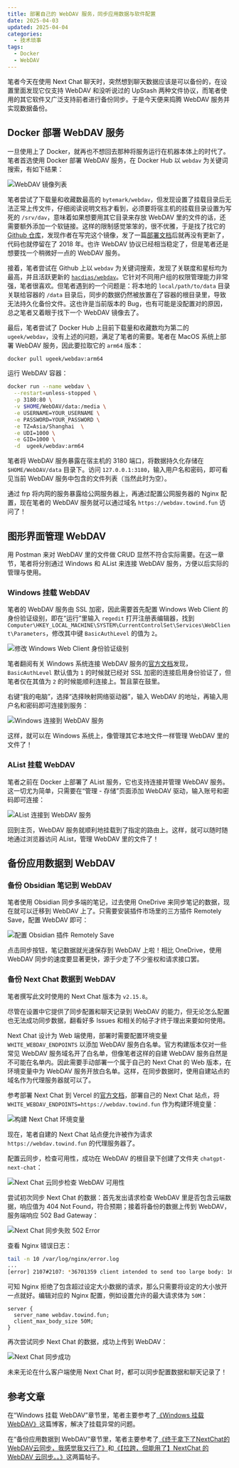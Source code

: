 ```yaml
---
title: 部署自己的 WebDAV 服务，同步应用数据与软件配置
date: 2025-04-03
updated: 2025-04-04
categories:
  - 技术琐事
tags:
  - Docker
  - WebDAV
---
```


笔者今天在使用 Next Chat 聊天时，突然想到聊天数据应该是可以备份的，在设置里面发现它仅支持 WebDAV 和没听说过的 UpStash 两种文件协议，而笔者使用的其它软件又广泛支持前者进行备份同步。于是今天便来捣腾 WebDAV 服务并实现数据备份。

## Docker 部署 WebDAV 服务

一旦使用上了 Docker，就再也不想回去那种将服务运行在机器本体上的时代了。笔者首选使用 Docker 部署 WebDAV 服务，在 Docker Hub 以 `webdav` 为关键词搜索，有如下结果：

![WebDAV 镜像列表](./private-webdav/docker-hub-webdav.png)

笔者尝试了下载量和收藏数最高的 `bytemark/webdav`，但发现设置了挂载目录后无法正常上传文件，仔细阅读说明文档才看到，必须要将宿主机的挂载目录设置为写死的 `/srv/dav`，意味着如果想要用其它目录来存放 WebDAV 里的文件的话，还需要额外添加一个软链接。这样的限制感觉笨笨的，很不优雅，于是找了找它的 [Github 仓库](https://github.com/BytemarkHosting/docker-webdav)，发现作者在写完这个镜像，发了一篇[部署文档](https://docs.bytemark.co.uk/article/run-your-own-webdav-server-with-docker/)后就再没有更新了，代码也就停留在了 2018 年。也许 WebDAV 协议已经相当稳定了，但是笔者还是想要找一个稍微好一点的 WebDAV 服务。

接着，笔者尝试在 Github 上以 `webdav` 为关键词搜索，发现了关联度和星标均为最高，并且活跃更新的 [`hacdias/webdav`](https://github.com/hacdias/webdav)。它针对不同用户组的权限管理能力非常强，笔者很喜欢。但笔者遇到的一个问题是：将本地的 `local/path/to/data` 目录关联给容器的 `/data` 目录后，同步的数据仍然被放置在了容器的根目录里，导致无法持久化备份文件。这也许是当前版本的 Bug，也有可能是没配置对的原因，总之笔者又着眼于找下一个 WebDAV 镜像去了。

最后，笔者尝试了 Docker Hub 上目前下载量和收藏数均为第二的 `ugeek/webdav`，没有上述的问题，满足了笔者的需要。笔者在 MacOS 系统上部署 WebDAV 服务，因此要拉取它的 `arm64` 版本：

```bash
docker pull ugeek/webdav:arm64
```

运行 WebDAV 容器：

```bash
docker run --name webdav \
  --restart=unless-stopped \
  -p 3180:80 \
  -v $HOME/WebDAV/data:/media \
  -e USERNAME=YOUR_USERNAME \
  -e PASSWORD=YOUR_PASSWORD \
  -e TZ=Asia/Shanghai  \
  -e UDI=1000 \
  -e GID=1000 \
  -d  ugeek/webdav:arm64
```

笔者将 WebDAV 服务暴露在宿主机的 3180 端口，将数据持久化存储在 `$HOME/WebDAV/data` 目录下。访问 `127.0.0.1:3180`，输入用户名和密码，即可看见当前 WebDAV 服务中包含的文件列表（当然此时为空）。

通过 frp 将内网的服务暴露给公网服务器上，再通过配置公网服务器的 Nginx 配置，现在笔者的 WebDAV 服务就可以通过域名 `https://webdav.towind.fun` 访问了！

## 图形界面管理 WebDAV

用 Postman 来对 WebDAV 里的文件做 CRUD 显然不符合实际需要。在这一章节，笔者将分别通过 Windows 和 AList 来连接 WebDAV 服务，方便以后实际的管理与使用。

### Windows 挂载 WebDAV

笔者的 WebDAV 服务由 SSL 加密，因此需要首先配置 Windows Web Client 的身份验证级别，即在“运行”里输入 `regedit` 打开注册表编辑器，找到 `Computer\HKEY_LOCAL_MACHINE\SYSTEM\CurrentControlSet\Services\WebClient\Parameters`，修改其中键 `BasicAuthLevel` 的值为 `2`。

![修改 Windows Web Client 身份验证级别](./private-webdav/windows-webdav-auth-level.png)

笔者翻阅有关 Windows 系统连接 WebDAV 服务的[官方文档](https://learn.microsoft.com/zh-cn/iis/publish/using-webdav/using-the-webdav-redirector#webdav-redirector-registry-settings)发现，`BasicAuthLevel` 默认值为 `1` 的时候就已经对 SSL 加密的连接启用身份验证了，但笔者仅在其值为 `2` 的时候能顺利连接上。暂且蒙在鼓里。

右键“我的电脑”，选择“选择映射网络驱动器”，输入 WebDAV 的地址，再输入用户名和密码即可连接到服务：

![Windows 连接到 WebDAV 服务](./private-webdav/windows-webdav-connect.png)

这样，就可以在 Windows 系统上，像管理其它本地文件一样管理 WebDAV 里的文件了！

### AList 挂载 WebDAV

笔者之前在 Docker 上部署了 AList 服务，它也支持连接并管理 WebDAV 服务。这一切尤为简单，只需要在“管理 - 存储”页面添加 WebDAV 驱动，输入账号和密码即可连接：

![AList 连接到 WebDAV 服务](./private-webdav/alist-webdav-connect.png)

回到主页，WebDAV 服务就顺利地挂载到了指定的路由上。这样，就可以随时随地通过浏览器访问 AList，管理 WebDAV 里的文件了！

## 备份应用数据到 WebDAV

### 备份 Obsidian 笔记到 WebDAV

笔者使用 Obsidian 同步多端的笔记，过去使用 OneDrive 来同步笔记的数据，现在就可以迁移到 WebDAV 上了。只需要安装插件市场里的三方插件 Remotely Save，配置 WebDAV 即可：

![配置 Obsidian 插件 Remotely Save](./private-webdav/webdav-sync-obsidian.png)

点击同步按钮，笔记数据就光速保存到 WebDAV 上啦！相比 OneDrive，使用 WebDAV 同步的速度要显著更快，源于少走了不少鉴权和请求接口罢。

### 备份 Next Chat 数据到 WebDAV

笔者撰写此文时使用的 Next Chat 版本为 `v2.15.8`。

尽管在设置中它提供了同步配置和聊天记录到 WebDAV 的能力，但无论怎么配置也无法成功同步数据，翻看好多 Issues 和相关的帖子才终于理出来要如何使用。

Next Chat 设计为 Web 端使用，部署时需要配置环境变量 `WHITE_WEBDAV_ENDPOINTS` 以添加 WebDAV 服务白名单。官方构建版本仅对一些常见 WebDAV 服务域名开了白名单，但像笔者这样的自建 WebDAV 服务自然是不可能在名单内。因此需要手动部署一个属于自己的 Next Chat 的 Web 版本，在环境变量中为 WebDAV 服务开放白名单。这样，在同步数据时，使用自建站点的域名作为代理服务器就可以了。

参考部署 Next Chat 到 Vercel 的[官方文档](https://github.com/ChatGPTNextWeb/NextChat/blob/48469bd8ca4b29d40db0ade61b57f9be6f601e01/docs/vercel-cn.md)，部署自己的 Next Chat 站点，将 `WHITE_WEBDAV_ENDPOINTS=https://webdav.towind.fun` 作为构建环境变量：

![构建 Next Chat 环境变量](./private-webdav/next-chat-vercel-env.png)

现在，笔者自建的 Next Chat 站点便允许被作为请求 `https://webdav.towind.fun` 的代理服务器了。

配置云同步，检查可用性，成功在 WebDAV 的根目录下创建了文件夹 `chatgpt-next-chat`：

![Next Chat 云同步检查 WebDAV 可用性](./private-webdav/next-chat-check-connection.png)

尝试初次同步 Next Chat 的数据：首先发出请求检查 WebDAV 里是否包含云端数据，响应值为 404 Not Found，符合预期；接着将备份的数据上传到 WebDAV，服务端响应 502 Bad Gateway：

![Next Chat 同步失败 502 Error](./private-webdav/webdav-sync-next-chat-failed.png)

查看 Nginx 错误日志：

```bash
tail -n 10 /var/log/nginx/error.log
...
[error] 2107#2107: *36701359 client intended to send too large body: 1663429 bytes, client: xxx.xx.xxx.xxx, server: webdav.towind.fun, request: "PUT /chatgpt-next-web/backup.json HTTP/2.0", host: "webdav.towind.fun"
```

可知 Nginx 拒绝了包含超过设定大小数据的请求，那么只需要将设定的大小放开一点就好。编辑对应的 Nginx 配置，例如设置允许的最大请求体为 `50M`：

```nginx
server {
  server_name webdav.towind.fun;
  client_max_body_size 50M;
}
```

再次尝试同步 Next Chat 的数据，成功上传到 WebDAV：

![Next Chat 同步成功](./private-webdav/webdav-backup-next-chat.png)

未来无论在什么客户端使用 Next Chat 时，都可以同步配置数据和聊天记录了！

## 参考文章

在“Windows 挂载 WebDAV”章节里，笔者主要参考了[《Windows 挂载 WebDAV》](https://www.expoli.tech/articles/2020/12/30/1609327097930#00ecc29c1a7b4cb783cfa61ba925073e)这篇博客，解决了挂载异常的问题。

在“备份应用数据到 WebDAV”章节里，笔者主要参考了[《终于拿下了NextChat的WebDAV云同步，我感觉我又行了》](https://linux.do/t/topic/373723)和[《【拉跨，但能用了】NextChat 的 WebDAV 云同步。。》](https://linux.do/t/topic/328163)这两篇帖子。
